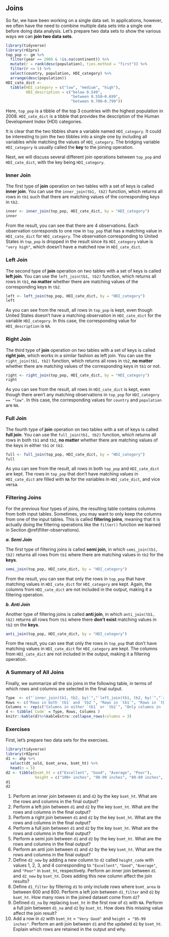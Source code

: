## Joins {#joins}

So far, we have been working on a single data set. In applications, however, we often have the need to combine multiple data sets into a single one before doing data analysis. Let's prepare two data sets to show the various ways we can **join two data sets**. 

```r
library(tidyverse)
library(r02pro)
top_pop <- gm %>% 
  filter(year == 2008 & !is.na(continent)) %>%
  mutate(r = rank(desc(population), ties.method = "first")) %>%
  filter(r <= 5) %>%
  select(country, population, HDI_category) %>%
  arrange(desc(population))
HDI_cate_dict <-
  tibble(HDI_category = c("low", "medium", "high"), 
         HDI_description = c("below 0.549",
                             "between 0.550–0.699",
                             "between 0.700–0.799"))
```

Here, `top_pop` is a tibble of the top 3 countries with the highest population in 2008. `HDI_cate_dict` is a tibble that provides the description of the Human Development Index (HDI) categories.

It is clear that the two tibbles share a variable named `HDI_category`. It could be interesting to join the two tibbles into a single one by including all variables while matching the values of `HDI_category`. The bridging variable `HDI_category` is usually called the **key** to the joining operation.

Next, we will discuss several different join operations between `top_pop` and `HDI_cate_dict`, with the key being `HDI_category`.

### Inner Join {#inner-join}

The first type of **join** operation on two tables  with a set of keys is called **inner join**. You can use the `inner_join(tb1, tb2)` function, which returns all rows in `tb1` such that there are matching values of the corresponding keys in `tb2`.

```r
inner <- inner_join(top_pop, HDI_cate_dict, by = "HDI_category")
inner
```

From the result, you can see that there are 4 observations. Each observation corresponds to one row in `top_pop` that has a matching value in `HDI_cate_dict` for `HDI_category`. The observation corresponding to United States in `top_pop` is dropped in the result since its `HDI_category` value is `"very high"`, which doesn't have a matched row in `HDI_cate_dict`.


### Left Join {#left-join}

The second type of **join** operation on two tables with a set of keys is called **left join**. You can use the `left_join(tb1, tb2)` function, which returns all rows in `tb1`, **no matter** whether there are matching values of the corresponding keys in `tb2`. 


```r
left <- left_join(top_pop, HDI_cate_dict, by = "HDI_category")
left
```

As you can see from the result, all rows in `top_pop` is kept, even though United States doesn't have a matching observation in `HDI_cate_dict` for the variable `HDI_category`. In this case, the corresponding value for `HDI_description` is `NA`.


### Right Join {#right-join}

The third type of **join** operation on two tables with a set of keys is called **right join**, which works in a similar fashion as left join. You can use the `right_join(tb1, tb2)` function, which returns all rows in `tb2`, **no matter** whether there are matching values of the corresponding keys in `tb1` or not. 


```r
right <- right_join(top_pop, HDI_cate_dict, by = "HDI_category")
right
```

As you can see from the result, all rows in `HDI_cate_dict` is kept, even though there aren't any  matching observations in `top_pop` for  `HDI_category == "low"`. In this case, the corresponding values for `country` and `population` are `NA`.


### Full Join {#full-join}

The fourth type of **join** operation on two tables with a set of keys is called **full join**. You can use the `full_join(tb1, tb2)` function, which returns all rows in both `tb1` and `tb2`, **no matter** whether there are matching values of the keys in either `tb1` or  `tb2`. 

```r
full <- full_join(top_pop, HDI_cate_dict, by = "HDI_category")
full
```

As you can see from the result, all rows in both `top_pop` and `HDI_cate_dict` are kept. The rows in `top_pop` that don't have matching values in `HDI_cate_dict` are filled with `NA` for the variables in `HDI_cate_dict`, and vice versa.

### Filtering Joins {#filtering-join}

For the previous four types of joins, the resulting table contains columns from both input tables. Sometimes, you may want to only keep the columns from one of the input tables. This is called **filtering joins**, meaning that it is actually doing the filtering operations like the `filter()` function we learned in Section \@ref(filter-observations). 

***a. Semi Join***

The first type of  filtering joins is called **semi join**, in which `semi_join(tb1, tb2)` returns all rows from `tb1` where there are matching values in `tb2` for the **keys**.

```r
semi_join(top_pop, HDI_cate_dict, by = "HDI_category")
```

From the result, you can see that only the rows in `top_pop` that have matching values in `HDI_cate_dict` for `HDI_category` are kept. Again, the columns from `HDI_cate_dict` are not included in the output, making it a filtering operation.

***b. Anti Join***

Another type of  filtering joins is called **anti join**, in which `anti_join(tb1, tb2)` returns all rows from `tb1` where there **don't exist** matching values in `tb2` on the **keys**. 

```r
anti_join(top_pop, HDI_cate_dict, by = "HDI_category")
```

From the result, you can see that only the rows in `top_pop` that don't have matching values in `HDI_cate_dict` for `HDI_category` are kept. The columns from `HDI_cate_dict` are not included in the output, making it a filtering operation.

### A Summary of All Joins

Finally, we summarize all the six joins in the following table, in terms of which rows and columns are selected in the final output.

```r
Type  <- c("`inner_join(tb1, tb2, by)`","`left_join(tb1, tb2, by)`","`right_join(tb1, tb2, by)`","`full_join(tb1, tb2, by)`","`semi_join(tb1, tb2, by)`","`anti_join(tb1, tb2, by)`")
Rows <- c("Rows in both `tb1` and `tb2`", "Rows in `tb1`", "Rows in `tb2`", "All rows in `tb1` or `tb2`", "Rows in `tb1` with matching keys in `tb2`", "Rows in `tb1` without matching keys in `tb2`")
Columns <- rep(c("Columns in either `tb1` or `tb2`", "Only columns in `tb1`"), c(4,2))
d <- tibble(`Code` = Type, Rows, Columns )
knitr::kable(d)%>%kableExtra::collapse_rows(columns = 3)
```

### Exercises

First, let's prepare two data sets for the exercises.

```r
library(tidyverse)
library(r02pro)
d1 <- ahp %>% 
  select(dt_sold, bsmt_area, bsmt_ht) %>%
  head(n = 5)
d2 <- tibble(bsmt_ht = c("Excellent", "Good", "Average", "Poor"), 
             height = c("100+ inches", "90-99 inches", "80-89 inches", "<70 inches"))
d1
d2
```

1. Perform an inner join between `d1` and `d2` by the key `bsmt_ht`. What are the rows and columns in the final output?
2. Perform a left join between `d1` and `d2` by the key `bsmt_ht`. What are the rows and columns in the final output?
3. Perform a right join between `d1` and `d2` by the key `bsmt_ht`. What are the rows and columns in the final output?
4. Perform a full join between `d1` and `d2` by the key `bsmt_ht`. What are the rows and columns in the final output?
5. Perform a semi join between `d1` and `d2` by the key `bsmt_ht`. What are the rows and columns in the final output?
6. Perform an anti join between `d1` and `d2` by the key `bsmt_ht`. What are the rows and columns in the final output?
7. Define `d2_new` by adding a new column to `d2` called `height_code` with values 1, 2, 3, and 4 corresponding to `"Excellent"`, `"Good"`, `"Average"`, and `"Poor"` in `bsmt_ht`, respectively. Perform an inner join between `d1` and `d2_new` by `bsmt_ht`. Does adding this new column affect the join results?
8. Define `d1_filter` by filtering `d1` to only include rows where `bsmt_area` is between 600 and 800. Perform a left join between `d1_filter` and `d2` by `bsmt_ht`. How many rows in the joined dataset come from `d2`?
9. Defined `d1_na` by replacing `bsmt_ht` in the first row of `d1` with `NA`.
Perform a full join between `d1_na` and `d2` by `bsmt_ht`. How does this missing value affect the join result?
10. Add a row in `d2` with `bsmt_ht` = `"Very Good"` and `height = "95-99 inches"`. Perform an anti join between `d1` and the updated `d2` by `bsmt_ht`. Explain which rows are retained in the output and why.

